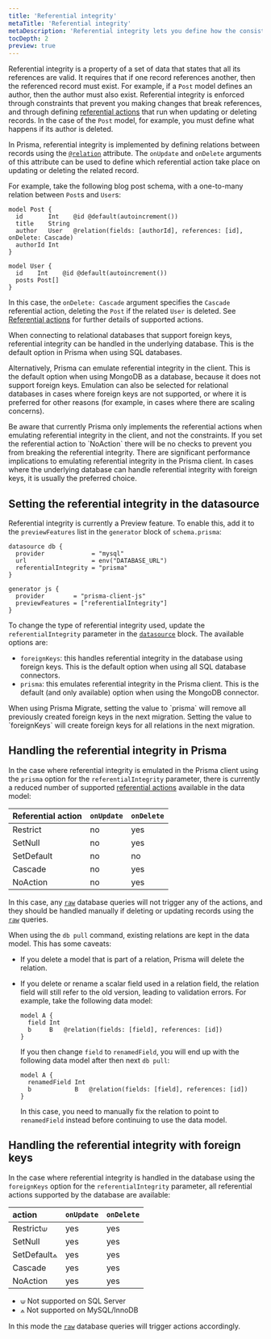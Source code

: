 ```yaml
---
title: 'Referential integrity'
metaTitle: 'Referential integrity'
metaDescription: 'Referential integrity lets you define how the consistency of relations is handled.'
tocDepth: 2
preview: true
---
```


<TopBlock>

Referential integrity is a property of a set of data that states that all its references are valid. It requires that if one record references another, then the referenced record must exist. For example, if a `Post` model defines an author, then the author must also exist. Referential integrity is enforced through constraints that prevent you making changes that break references, and through defining [referential actions](/concepts/components/prisma-schema/relations/referential-actions) that run when updating or deleting records. In the case of the `Post` model, for example, you must define what happens if its author is deleted.

In Prisma, referential integrity is implemented by defining relations between records using the [`@relation`](/reference/api-reference/prisma-schema-reference#relation) attribute. The `onUpdate` and `onDelete` arguments of this attribute can be used to define which referential action take place on updating or deleting the related record.

For example, take the following blog post schema, with a one-to-many relation between `Post`s and `User`s:

```prisma file=schema.prisma highlight=4;normal
model Post {
  id       Int    @id @default(autoincrement())
  title    String
  author   User   @relation(fields: [authorId], references: [id], onDelete: Cascade)
  authorId Int
}

model User {
  id    Int    @id @default(autoincrement())
  posts Post[]
}
```

In this case, the `onDelete: Cascade` argument specifies the `Cascade` referential action, deleting the `Post` if the related `User` is deleted. See [Referential actions](/concepts/components/prisma-schema/relations/referential-actions) for further details of supported actions.

When connecting to relational databases that support foreign keys, referential integrity can be handled in the underlying database. This is the default option in Prisma when using SQL databases.

Alternatively, Prisma can emulate referential integrity in the client. This is the default option when using MongoDB as a database, because it does not support foreign keys. Emulation can also be selected for relational databases in cases where foreign keys are not supported, or where it is preferred for other reasons (for example, in cases where there are scaling concerns).

<Admonition type="warning">
  Be aware that currently Prisma only implements the referential actions when
  emulating referential integrity in the client, and not the constraints. If you
  set the referential action to `NoAction` there will be no checks to prevent
  you from breaking the referential integrity.
</Admonition>

<Admonition type="warning">
  There are significant performance implications to emulating referential
  integrity in the Prisma client. In cases where the underlying database can
  handle referential integrity with foreign keys, it is usually the preferred
  choice.
</Admonition>

</TopBlock>

## Setting the referential integrity in the datasource

Referential integrity is currently a Preview feature. To enable this, add it to the `previewFeatures` list in the `generator` block of `schema.prisma`:

```prisma file=schema.prisma
datasource db {
  provider             = "mysql"
  url                  = env("DATABASE_URL")
  referentialIntegrity = "prisma"
}

generator js {
  provider        = "prisma-client-js"
  previewFeatures = ["referentialIntegrity"]
}
```

To change the type of referential integrity used, update the `referentialIntegrity` parameter in the [`datasource`](/reference/api-reference/prisma-schema-reference#datasource) block. The available options are:

- `foreignKeys`: this handles referential integrity in the database using foreign keys. This is the default option when using all SQL database connectors.
- `prisma`: this emulates referential integrity in the Prisma client. This is the default (and only available) option when using the MongoDB connector.

<Admonition type="warning">
  When using Prisma Migrate, setting the value to `prisma` will remove all
  previously created foreign keys in the next migration. Setting the value to
  `foreignKeys` will create foreign keys for all relations in the next
  migration.
</Admonition>

## Handling the referential integrity in Prisma

In the case where referential integrity is emulated in the Prisma client using the `prisma` option for the `referentialIntegrity` parameter, there is currently a reduced number of supported [referential actions](/concepts/components/prisma-schema/relations/referential-actions) available in the data model:

| Referential action | `onUpdate` | `onDelete` |
| :----------------- | :--------- | :--------- |
| Restrict           | no         | yes        |
| SetNull            | no         | yes        |
| SetDefault         | no         | no         |
| Cascade            | no         | yes        |
| NoAction           | no         | yes        |

In this case, any [`raw`](https://www.prisma.io/docs/concepts/components/prisma-client/raw-database-access) database queries will not trigger any of the actions, and they should be handled manually if deleting or updating records using the [`raw`](https://www.prisma.io/docs/concepts/components/prisma-client/raw-database-access) queries.

When using the `db pull` command, existing relations are kept in the data model. This has some caveats:

- If you delete a model that is part of a relation, Prisma will delete the relation.
- If you delete or rename a scalar field used in a relation field, the relation field will still refer to the old version, leading to validation errors. For example, take the following data model:

  ```prisma file=schema.prisma
  model A {
    field Int
    b     B   @relation(fields: [field], references: [id])
  }
  ```

  If you then change `field` to `renamedField`, you will end up with the following data model after then next `db pull`:

  ```prisma file=schema.prisma
  model A {
    renamedField Int
    b            B   @relation(fields: [field], references: [id])
  }
  ```

  In this case, you need to manually fix the relation to point to `renamedField` instead before continuing to use the data model.

## Handling the referential integrity with foreign keys

In the case where referential integrity is handled in the database using the `foreignKeys` option for the `referentialIntegrity` parameter, all referential actions supported by the database are available:

| action      | `onUpdate` | `onDelete` |
| :---------- | :--------- | :--------- |
| Restrict⟒   | yes        | yes        |
| SetNull     | yes        | yes        |
| SetDefault⟑ | yes        | yes        |
| Cascade     | yes        | yes        |
| NoAction    | yes        | yes        |

- ⟒ Not supported on SQL Server
- ⟑ Not supported on MySQL/InnoDB

In this mode the [`raw`](https://www.prisma.io/docs/concepts/components/prisma-client/raw-database-access) database queries will trigger actions accordingly.
